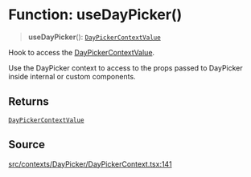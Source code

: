 # Function: useDayPicker()

> **useDayPicker**(): [`DayPickerContextValue`](/api/latest/interfaces/DayPickerContextValue.mdx)

Hook to access the [DayPickerContextValue](/api/latest/interfaces/DayPickerContextValue.mdx).

Use the DayPicker context to access to the props passed to DayPicker inside
internal or custom components.

## Returns

[`DayPickerContextValue`](/api/latest/interfaces/DayPickerContextValue.mdx)

## Source

[src/contexts/DayPicker/DayPickerContext.tsx:141](https://github.com/gpbl/react-day-picker/blob/c4157425c/src/contexts/DayPicker/DayPickerContext.tsx#L141)
